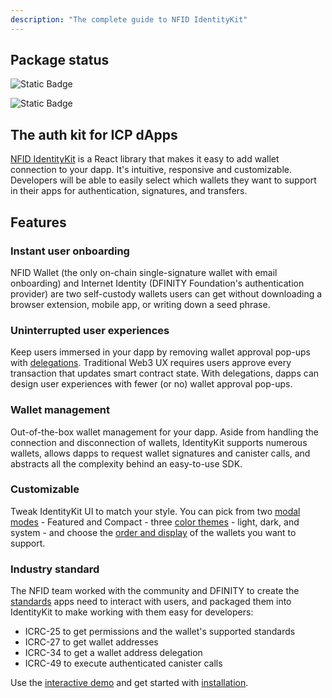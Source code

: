 ```yaml
---
description: "The complete guide to NFID IdentityKit"
---
```


## Package status

![Static Badge](https://img.shields.io/badge/version-1.0.11-blue)

![Static Badge](https://img.shields.io/badge/build-passing-brightgreen)

## The auth kit for ICP dApps

[NFID IdentityKit](https://qzjsg-qiaaa-aaaam-acupa-cai.icp0.io/) is a React library that makes it
easy to add wallet connection to your dapp. It's intuitive, responsive and customizable. Developers
will be able to easily select which wallets they want to support in their apps for authentication,
signatures, and transfers.

## Features

### Instant user onboarding

NFID Wallet (the only on-chain single-signature wallet with email onboarding) and Internet Identity
(DFINITY Foundation's authentication provider) are two self-custody wallets users can get without
downloading a browser extension, mobile app, or writing down a seed phrase.

### Uninterrupted user experiences

Keep users immersed in your dapp by removing wallet approval pop-ups with
[delegations](/guides/removing-wallet-pop-ups). Traditional Web3 UX requires users approve every
transaction that updates smart contract state. With delegations, dapps can design user experiences
with fewer (or no) wallet approval pop-ups.

### Wallet management

Out-of-the-box wallet management for your dapp. Aside from handling the connection and disconnection
of wallets, IdentityKit supports numerous wallets, allows dapps to request wallet signatures and
canister calls, and abstracts all the complexity behind an easy-to-use SDK.

### Customizable

Tweak IdentityKit UI to match your style. You can pick from two
[modal modes](/getting-started/modal-modes) - Featured and Compact - three
[color themes](/getting-started/theming) - light, dark, and system - and choose the
[order and display](/getting-started/wallets-list) of the wallets you want to support.

### Industry standard

The NFID team worked with the community and DFINITY to create the
[standards](https://github.com/dfinity/wg-identity-authentication) apps need to interact with users,
and packaged them into IdentityKit to make working with them easy for developers:

- ICRC-25 to get permissions and the wallet's supported standards
- ICRC-27 to get wallet addresses
- ICRC-34 to get a wallet address delegation
- ICRC-49 to execute authenticated canister calls

Use the [interactive demo](https://qzjsg-qiaaa-aaaam-acupa-cai.icp0.io/demo) and get started with
[installation](/getting-started/installation).

